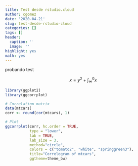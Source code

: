 ```yaml
---
title: Test desde rstudio.cloud
author: cgomez
date: '2020-04-21'
slug: test-desde-rstudio-cloud
categories: []
tags: []
header:
  caption: ''
  image: ''
highlight: yes
math: yes
---
```



probando test

$$
x = y^2 + \int_{\infty}^{0}x
$$
```r
library(ggplot2)
library(ggcorrplot)

# Correlation matrix
data(mtcars)
corr <- round(cor(mtcars), 1)

# Plot
ggcorrplot(corr, hc.order = TRUE, 
           type = "lower", 
           lab = TRUE, 
           lab_size = 3, 
           method="circle", 
           colors = c("tomato2", "white", "springgreen3"), 
           title="Correlogram of mtcars", 
           ggtheme=theme_bw)
```



